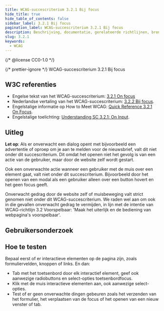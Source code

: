 ```yaml
---
title: WCAG-succescriterium 3.2.1 Bij focus
hide_title: true
hide_table_of_contents: false
sidebar_label: 3.2.1 Bij focus
pagination_label: WCAG-succescriterium 3.2.1 Bij focus
description: Beschrijving, documentatie, gerelateerde richtlijnen, bronnen, gebruikersonderzoek en hoe te testen.
slug: 3.2.1
keywords:
  - WCAG
---
```


{/* @license CC0-1.0 */}


{/* prettier-ignore */}
<WcagHeadingGroup level={1} conformanceLevel="Niveau A">WCAG-succescriterium 3.2.1 Bij focus</WcagHeadingGroup>

## W3C referenties

- Engelse tekst van het WCAG-succescriterium: [<span lang="en">3.2.1 On focus</span>](https://www.w3.org/TR/WCAG22/#on-focus)
- Nederlandse vertaling van het WCAG-succescriterium: [3.2.2 Bij focus](https://www.w3.org/Translations/WCAG22-nl/#bij-focus).
- Engelstalige informatie op <span lang="en">How to Meet WCAG</span>: [<span lang="en">Quick Reference 3.2.1 On Focus</span>](https://www.w3.org/WAI/WCAG22/quickref/#on-focus).
- Engelstalige toelichting: [<span lang="en">Understanding SC 3.2.1: On Input</span>](https://www.w3.org/WAI/WCAG22/Understanding/on-focus.html).

## Uitleg

<Summary />

**Let op**: Als er onverwacht een dialog opent met bijvoorbeeld een advertentie of oproep om je aan te melden voor de nieuwsbrief, valt dit niet onder dit succescriterium. Dit omdat het openen niet het gevolg is van een actie van de gebruiker, maar door de website zelf wordt gestart.

Ook een onverwachte actie wanneer een gebruiker met de muis over een element gaat, valt niet onder dit succescriterium. Bijvoorbeeld door het openen van een modal als een gebruiker alleen over een button hovert en het geen focus geeft.

Onverwacht gedrag door de website zelf of muisbeweging valt strict genomen niet onder dit WCAG-succescriterium. We raden wel aan om ook in die gevallen onverwacht gedrag te vermijden, in lijn met de intentie van WCAG-richtlijn 3.2 Voorspelbaar: 'Maak het uiterlijk en de bediening van webpagina's voorspelbaar'.

## Gebruikersonderzoek

<CTAGebruikersonderzoek />

## Hoe te testen

Bepaal eerst of er interactieve elementen op de pagina zijn, zoals formuliervelden, knoppen of links. En dan:

- Tab met het toetsenbord door elk interactief element, geef ook aanwezige radiobuttons en select-opties toetsenbordfocus.
- Klik met de muis interactieve elementen aan, ook aanwezige select-opties.
- Test of er geen onverwachte dingen gebeuren zoals het verzenden van het formulier, het verplaatsen van de focus of het openen van een nieuw venster of tab.

<WCAGFooterInfo />
